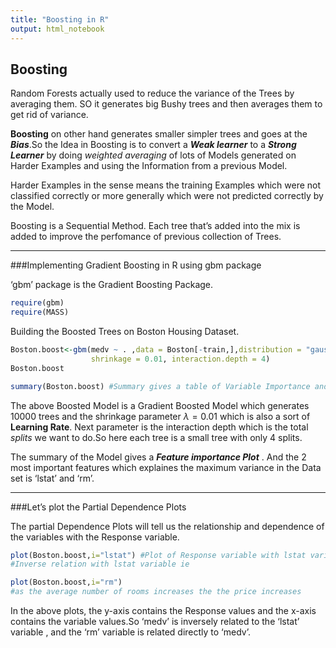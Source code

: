 ```yaml
---
title: "Boosting in R"
output: html_notebook
---
```



## Boosting

Random Forests actually used to reduce the variance of the Trees by averaging them. SO it generates big Bushy trees and then averages them to get rid of variance.

__Boosting__ on other hand generates smaller simpler trees and goes at the *__Bias__*.So the Idea in Boosting is to convert a *__Weak learner__* to a *__Strong Learner__* by doing *weighted averaging* of lots of Models generated on Harder Examples and using the Information from a previous Model.  

Harder Examples in the sense means the training Examples which were not classified correctly or more generally which were not predicted correctly by the Model.

Boosting is a Sequential Method. Each tree that's added into the mix is added to improve the perfomance of previous collection of Trees.



-----


###Implementing Gradient Boosting in R using gbm package


'gbm' package is the Gradient Boosting Package.

```r
require(gbm)
require(MASS)

```


Building the Boosted Trees on Boston Housing Dataset.


```r

Boston.boost<-gbm(medv ~ . ,data = Boston[-train,],distribution = "gaussian",n.trees = 10000,
                  shrinkage = 0.01, interaction.depth = 4)
Boston.boost

summary(Boston.boost) #Summary gives a table of Variable Importance and a plot of Variable Importance


```

The above Boosted Model is a Gradient Boosted Model which generates 10000 trees and the shrinkage parameter $\lambda= 0.01$ which is also a sort of __Learning Rate__. Next parameter is the interaction depth which is the total *splits* we want to do.So here each tree is a small tree with only 4 splits.

The summary of the Model gives a *__Feature importance Plot__* . And the 2 most important features which explaines the maximum variance in the Data set is 'lstat' and 'rm'.


-----


###Let's plot the Partial Dependence Plots


The partial Dependence Plots will tell us the relationship and dependence of the variables with the Response variable.

```r
plot(Boston.boost,i="lstat") #Plot of Response variable with lstat variable
#Inverse relation with lstat variable ie

plot(Boston.boost,i="rm") 
#as the average number of rooms increases the the price increases


```

In the above plots, the y-axis contains the Response values and the x-axis contains the variable values.So 'medv' is inversely related to the 'lstat' variable , and the 'rm' variable is related directly to 'medv'.
